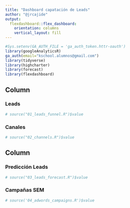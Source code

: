```yaml
---
title: "Dashboard capatación de Leads"
author: "@jrcajide"
output: 
  flexdashboard::flex_dashboard:
    orientation: columns
    vertical_layout: fill
---
```


```r
#Sys.setenv(GA_AUTH_FILE = 'ga_auth_token.httr-oauth')
library(googleAnalyticsR)
ga_auth(email="kschool.alumnos@gmail.com")
library(tidyverse)
library(highcharter)
library(forecast)
library(flexdashboard)
```



Column {data-width=350}
-----------------------------------------------------------------------

### Leads

```r
# source("01_leads_funnel.R")$value
```

### Canales

```r
# source("02_channels.R")$value
```

Column {data-width=650}
-----------------------------------------------------------------------

### Predicción Leads

```r
# source("03_leads_forecast.R")$value
```

### Campañas SEM

```r
# source('04_adwords_campaigns.R')$value
```

